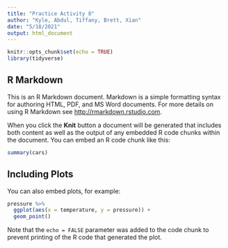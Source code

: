 ```yaml
---
title: "Practice Activity 8"
author: "Kyle, Abdul, Tiffany, Brett, Xian"
date: "5/18/2021"
output: html_document
---
```


```r
knitr::opts_chunk$set(echo = TRUE)
library(tidyverse)
```

## R Markdown

This is an R Markdown document. Markdown is a simple formatting syntax for authoring HTML, PDF, and MS Word documents. For more details on using R Markdown see <http://rmarkdown.rstudio.com>.

When you click the **Knit** button a document will be generated that includes both content as well as the output of any embedded R code chunks within the document. You can embed an R code chunk like this:

```r
summary(cars)
```

## Including Plots

You can also embed plots, for example:

```r
pressure %>% 
  ggplot(aes(x = temperature, y = pressure)) +
  geom_point()
```

Note that the `echo = FALSE` parameter was added to the code chunk to prevent printing of the R code that generated the plot.
